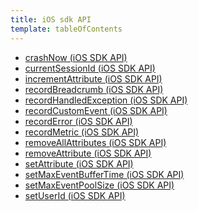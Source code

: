 ```yaml
---
title: iOS sdk API
template: tableOfContents
---
```


* [crashNow (iOS SDK API)](/docs/mobile-monitoring/new-relic-mobile-ios/ios-sdk-api/crashnow-ios-sdk-api)
* [currentSessionId (iOS SDK API)](/docs/mobile-monitoring/new-relic-mobile-ios/ios-sdk-api/current-session-id)
* [incrementAttribute (iOS SDK API)](/docs/mobile-monitoring/new-relic-mobile-ios/ios-sdk-api/increment-attribute)
* [recordBreadcrumb (iOS SDK API)](/docs/mobile-monitoring/new-relic-mobile-ios/ios-sdk-api/record-breadcrumb)
* [recordHandledException (iOS SDK API)](/docs/mobile-monitoring/new-relic-mobile-ios/ios-sdk-api/record-handled-exception)
* [recordCustomEvent (iOS SDK API)](/docs/mobile-monitoring/new-relic-mobile-ios/ios-sdk-api/recordcustomevent-ios-sdk-api)
* [recordError (iOS SDK API)](/docs/mobile-monitoring/new-relic-mobile-ios/ios-sdk-api/recorderror-ios-sdk-api)
* [recordMetric (iOS SDK API)](/docs/mobile-monitoring/new-relic-mobile-ios/ios-sdk-api/recordmetric-ios-sdk-api)
* [removeAllAttributes (iOS SDK API)](/docs/mobile-monitoring/new-relic-mobile-ios/ios-sdk-api/remove-all-attributes)
* [removeAttribute (iOS SDK API)](/docs/mobile-monitoring/new-relic-mobile-ios/ios-sdk-api/remove-attribute)
* [setAttribute (iOS SDK API)](/docs/mobile-monitoring/new-relic-mobile-ios/ios-sdk-api/set-attribute)
* [setMaxEventBufferTime (iOS SDK API)](/docs/mobile-monitoring/new-relic-mobile-ios/ios-sdk-api/set-max-event-buffer-time)
* [setMaxEventPoolSize (iOS SDK API)](/docs/mobile-monitoring/new-relic-mobile-ios/ios-sdk-api/set-max-event-pool-size)
* [setUserId (iOS SDK API)](/docs/mobile-monitoring/new-relic-mobile-ios/ios-sdk-api/set-user-id)
